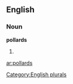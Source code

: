
==English==

===Noun===
'''pollards'''

# {{plural of|[[pollard]]}}

[[Category:English plurals]]

[[ar:pollards]]